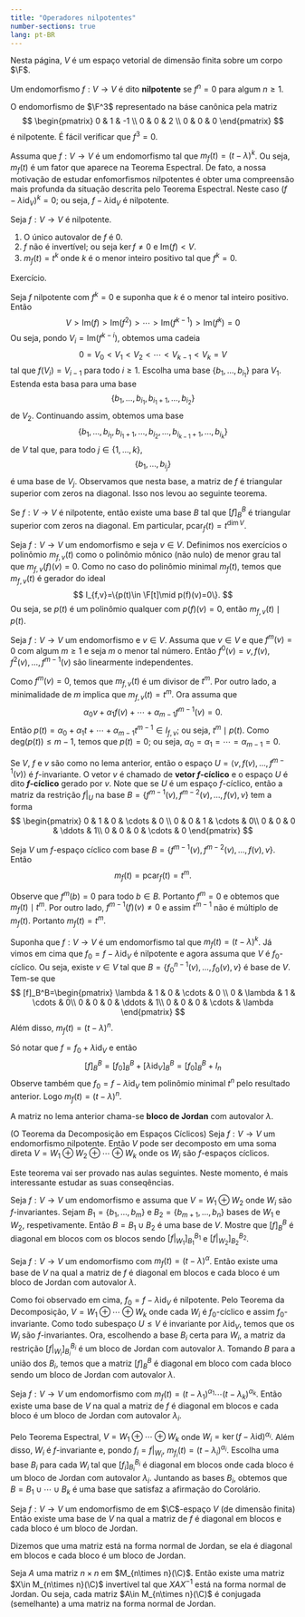 ```yaml
--- 
title: "Operadores nilpotentes"
number-sections: true
lang: pt-BR
--- 
```

Nesta página, $V$ é um espaço vetorial de dimensão finita sobre um corpo $\F$.

:::{#def-}
Um endomorfismo $f:V\to V$ é dito <b>nilpotente</b> se $f^n=0$ para algum $n\geq 1$.
:::


:::{#exm-}
O endomorfismo de $\F^3$ representado na báse canônica pela matriz
$$
\begin{pmatrix} 0 & 1 & -1 \\ 0 & 0 & 2 \\ 0 & 0 & 0 \end{pmatrix}
$$
é nilpotente. É fácil verificar que $f^3=0$.
:::


:::{#exm-}
Assuma que $f:V\to V$ é um endomorfismo tal que $m_f(t)=(t-\lambda)^k$. Ou seja, $m_f(t)$ é um fator que aparece na Teorema Espectral. De fato, a nossa motivação de estudar enfomorfismos nilpotentes é obter uma compreensão mais profunda da situação descrita pelo Teorema Espectral. Neste caso $(f-\lambda\mbox{id}_V)^k=0$; ou seja, $f-\lambda\mbox{id}_V$ é nilpotente.
:::


:::{#lem-}
Seja $f:V\to V$ é nilpotente.

1.  O único autovalor de $f$ é $0$.
2.  $f$ não é invertível; ou seja $\ker f\neq 0$ e $\mbox{Im}(f) < V$.
3.  $m_f(t)=t^k$ onde $k$ é o menor inteiro positivo tal que $f^k=0$.
:::


:::{.proof}
Exercício.
:::

Seja $f$ nilpotente com $f^k=0$ e suponha que $k$ é o menor tal inteiro positivo. Então
$$
V > \mbox{Im}(f) > \mbox{Im}(f^2) >  \cdots > \mbox{Im}(f^{k-1}) > \mbox{Im}(f^k)=0
$$
Ou seja, pondo $V_i=\mbox{Im}(f^{k-i})$, obtemos uma cadeia
$$
0 = V_0 < V_1 < V_2 < \cdots < V_{k-1} < V_k = V
$$
tal que $f(V_i)=V_{i-1}$ para todo $i\geq 1$. Escolha uma base $\{b_1,\ldots,b_{i_1}\}$ para $V_1$. Estenda esta basa para uma base
$$
\{b_1,\ldots,b_{i_1},b_{i_1+1},\ldots,b_{i_2}\}
$$
de $V_2$. Continuando assim, obtemos uma base
$$
\{b_1,\ldots,b_{i_1},b_{i_1+1},\ldots,b_{i_2},\ldots,b_{i_{k-1}+1},\ldots,b_{i_k}\}
$$
de $V$ tal que, para todo $j\in\{1,\ldots,k\}$,
$$
\{b_1,\ldots,b_{i_j}\}
$$
é uma base de $V_j$. Observamos que nesta base, a matriz de $f$ é triangular superior  com zeros na diagonal. Isso nos levou ao seguinte teorema.

:::{#lem-}
Se $f:V\to V$ é nilpotente, então existe uma base $B$ tal que $[f]_B^B$ é triangular superior com zeros na diagonal. Em particular, $\mbox{pcar}_f(t)=t^{\dim V}$.
:::

Seja $f:V\to V$ um endomorfismo e seja $v\in V$. Definimos nos exercícios o polinômio $m_{f,v}(t)$ como o polinômio mônico (não nulo) de menor grau tal que $m_{f,v}(f)(v)=0$. Como no caso do polinômio minimal $m_f(t)$, temos que $m_{f,v}(t)$ é gerador do ideal
$$
I_{f,v}=\{p(t)\in \F[t]\mid p(f)(v)=0\}.
$$
Ou seja, se $p(t)$ é um polinômio qualquer com $p(f)(v)=0$, então $m_{f,v}(t)\mid p(t)$.

:::{#lem-}
Seja $f:V\to V$ um endomorfismo e $v\in V$. Assuma que $v\in V$ e que $f^m(v)=0$ com algum $m\geq 1$ e seja $m$ o menor tal número. Então $f^0(v)=v,f(v),f^2(v),\ldots,f^{m-1}(v)$ são linearmente independentes.
:::


:::{.proof}
Como $f^m(v)=0$, temos que $m_{f,v}(t)$ é um divisor de $t^m$. Por outro lado, a minimalidade de $m$ implica que $m_{f,v}(t)=t^m$.
Ora assuma que
$$
\alpha_0 v+\alpha_1 f(v)+\cdots+\alpha_{m-1}f^{m-1}(v)=0.
$$
Então $p(t)=\alpha_0+\alpha_1 t+\cdots+\alpha_{m-1}t^{m-1}\in I_{f,v}$; ou seja, $t^m\mid p(t)$. Como $\mbox{deg}(p(t))\leq m-1$, temos que $p(t)=0$; ou seja, $\alpha_0=\alpha_1=\cdots=\alpha_{m-1}=0$.
:::

Se $V$, $f$ e $v$ são como no lema anterior, então o espaço $U=\langle v,f(v),\ldots,f^{m-1}(v)\rangle$ é $f$-invariante. O vetor $v$ é chamado de <b>vetor $f$-cíclico</b> e o espaço $U$ é dito <b>$f$-cíclico</b> gerado por $v$. Note que se $U$ é um espaço $f$-cíclico, então a matriz da restrição $f|_U$ na base $B=\{f^{m-1}(v),f^{m-2}(v),\ldots,f(v),v\}$ tem a forma
$$
\begin{pmatrix} 0 & 1 &  0 & \cdots & 0  \\ 0 & 0 & 1 & \cdots & 0\\
0 & 0 & 0 & \ddots & 1\\ 0 & 0 & 0 & \cdots & 0 \end{pmatrix}
$$

:::{#lem-}
Seja $V$ um $f$-espaço cíclico com base $B=\{f^{m-1}(v),f^{m-2}(v),\ldots,f(v),v\}$. Então
$$
m_f(t)=\mbox{pcar}_f(t)=t^m.
$$
:::


:::{.proof}
Observe que $f^m(b)=0$ para todo $b\in B$. Portanto $f^m=0$ e obtemos que $m_f(t)\mid t^m$. Por outro lado, $f^{m-1}(f)(v)\neq 0$ e assim $t^{m-1}$ não é múltiplo de $m_f(t)$. Portanto $m_f(t)=t^m$.

:::


:::{#lem-}
Suponha que $f:V\to V$ é um endomorfismo tal que $m_f(t)=(t-\lambda)^k$. Já vimos em cima que $f_0=f-\lambda\mbox{id}_V$ é nilpotente e agora assuma que $V$ é $f_0$-cíclico. Ou seja, existe $v\in V$ tal que $B=\{f_0^{n-1}(v),\ldots,f_0(v),v\}$ é base de $V$. Tem-se que
$$
[f]_B^B=\begin{pmatrix} \lambda & 1 &  0 & \cdots & 0  \\ 0 & \lambda & 1 & \cdots & 0\\
0 & 0 & 0 & \ddots & 1\\ 0 & 0 & 0 & \cdots & \lambda \end{pmatrix}
$$
Além disso, $m_f(t)=(t-\lambda)^n$.
:::


:::{.proof}
Só notar que $f=f_0+\lambda\mbox{id}_V$ e então
$$
[f]_B^B=[f_0]_B^B+[\lambda\mbox{id}_V]_B^B=[f_0]_B^B+I_n
$$
Observe também que $f_0=f-\lambda\mbox{id}_V$ tem polinômio minimal $t^n$ pelo resultado anterior. Logo $m_f(t)=(t-\lambda) ^n$.
:::


:::{#def-}
A matriz no lema anterior chama-se <b>bloco de Jordan</b> com autovalor $\lambda$.
:::


:::{#thm-}
(O Teorema da Decomposição em Espaços Cíclicos)
Seja $f:V\to V$ um endomorfismo nilpotente. Então $V$ pode ser decomposto em uma soma direta $V=W_1\oplus W_2\oplus \cdots \oplus W_k$ onde os $W_i$ são $f$-espaços cíclicos.
:::


:::{.proof}
Este teorema vai ser provado nas aulas seguintes. Neste momento, é mais interessante estudar as suas conseqências.
:::


:::{#exr-}
Seja $f:V\to V$ um endomorfismo e assuma que $V=W_1\oplus W_2$ onde $W_i$ são $f$-invariantes. Sejam $B_1=\{b_1,\ldots,b_m\}$ e $B_2=\{b_{m+1},\ldots,b_n\}$ bases de $W_1$ e $W_2$, respetivamente. Então $B=B_1\cup B_2$ é uma base de $V$. Mostre que $[f]_B^B$ é diagonal em blocos com os blocos sendo $[f|_{W_1}]_{B_1}^{B_1}$ e $[f|_{W_2}]_{B_2}^{B_2}$.
:::


:::{#cor-}
Seja $f:V\to V$ um endomorfismo com $m_f(t)=(t-\lambda)^\alpha$. Então existe uma base de $V$ na qual a matriz de $f$ é diagonal em blocos e cada bloco é um bloco de Jordan com autovalor $\lambda$.
:::


:::{.proof}
Como foi observado em cima, $f_0=f-\lambda\mbox{id}_V$ é nilpotente. Pelo Teorema da Decomposição, $V=W_1\oplus\cdots\oplus W_k$ onde cada $W_i$ é $f_0$-cíclico e assim $f_0$-invariante. Como todo subespaço $U\leq V$ é invariante por $\lambda\mbox{id}_V$, temos que os $W_i$ são $f$-invariantes.  Ora, escolhendo a base $B_i$ certa para $W_i$, a matriz da restrição $[f|_{W_i}]_{B_i}^{B_i}$ é um bloco de Jordan com autovalor $\lambda$. Tomando $B$ para a união dos $B_i$, temos que a matriz $[f]_B^B$ é diagonal em bloco com cada bloco sendo um bloco de Jordan com autovalor $\lambda$.
:::


:::{#cor-}
Seja $f:V\to V$ um endomorfismo com $m_f(t)=(t-\lambda_1)^{\alpha_1}\cdots (t-\lambda_k)^{\alpha_k}$. Então existe uma base de $V$ na qual a matriz de $f$ é diagonal em blocos e cada bloco é um bloco de Jordan com autovalor $\lambda_i$.
:::


:::{.proof}
Pelo Teorema Espectral, $V=W_1\oplus\cdots\oplus W_k$ onde $W_i=\ker(f-\lambda\mbox{id})^{\alpha_i}$. Além disso, $W_i$ é $f$-invariante e, pondo $f_i=f|_{W_i}$, $m_{f_i}(t)=(t-\lambda_i)^{\alpha_i}$. Escolha uma base $B_i$ para cada $W_i$ tal que $[f_i]_{B_i}^{B_i}$ é diagonal em blocos onde cada bloco é um bloco de Jordan com autovalor $\lambda_i$. Juntando as bases $B_i$, obtemos que $B=B_1\cup\cdots\cup B_k$ é uma base que satisfaz a afirmação do Corolário.
:::


:::{#cor-}
Seja $f:V\to V$ um endomorfismo de em $\C$-espaço $V$ (de dimensão finita) Então existe uma base de $V$ na qual a matriz de $f$ é diagonal em blocos e cada bloco é um bloco de Jordan.
:::


:::{#def-}
Dizemos que uma matriz está na forma normal de Jordan, se ela é diagonal em blocos e cada bloco é um bloco de Jordan.
:::


:::{#cor-}
Seja $A$ uma matriz $n\times n$ em $M_{n\times n}(\C)$. Então existe uma matriz $X\in M_{n\times n}(\C)$ invertível tal que $XAX^{-1}$ está na forma normal de Jordan. Ou seja, cada matriz $A\in M_{n\times n}(\C)$ é conjugada (semelhante) a uma matriz na forma normal de Jordan.
:::
